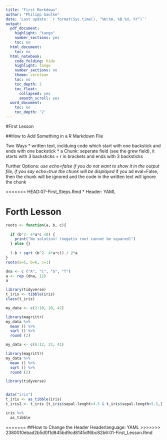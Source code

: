 ```yaml
---
title: "First Markdown"
author: "Philipp Gaulke"
date: 'Last update: `r format(Sys.time(), "%H:%m, %B %d, %Y")`'
output:
  pdf_document:
    highlight: "tango"
    number_sections: yes
    toc: no
  html_document:
    toc: no
  html_notebook:
    code_folding: hide
    highlight: tango
    number_sections: no
    theme: cerulean
    toc: no
    toc_depth: 2
    toc_float:
      collapsed: yes
      smooth_scroll: yes
  word_document:
    toc: no
    toc_depth: '2'
---
```


#First Lesson


##How to Add Something in a R Markdown File

Two Ways
* written text, inclduing code which start with one backstick and ends with one backstick
* a Chunk: seperate field (see the grew field), it starts with 3 backsticks + r in brackets and ends with 3 backsticks


Further Options:
*use echo=false if you do not want to show it in the output file, if you say echo=true the chunk will be displayed
*if you ad eval=False, then the chunk will be ignored and the code in the written text will ignore the chunk

<<<<<<< HEAD:07-First_Steps.Rmd
* Header: YAML


# Forth Lesson 

```r
roots <- function(a, b, c){
  
  if (b^2- 4*a*c <0) {
    print("No solution! (negativ root cannot be squared)")
  } else {}
  
  (-b + sqrt (b^2- 4*a*c)) / 2*a
}
roots(a=5, b=6, c=1)
```
``` r
dna <- c ("A", "C", "G", "T")
a <- rep (dna, 12)
a
```




```r
library(tidyverse)
t_iris <- tibble(iris)
class(t_iris)
```

```r
my_data <- c(2:10, 20, 42)

library(magrittr)
my_data %>%
  mean () %>%
  sqrt () %>%
  round (2)


```


```r
my_data <- c(6:12, 23, 41)

library(magrittr)
my_data %>%
  mean () %>%
  sqrt () %>%
  round (2)


```


```r
library(tidyverse)


data("iris")
t_iris <- as_tibble(iris)
t_iris2 <- t_iris [t_iris$sepal.lenght>4.5 & t_iris$sepal.length<5.5,]

iris %>%
  as_tibble
```
=======
##How to Change the Header
Headerlanguage: YAML
>>>>>>> 2380010ebad2b5d0f1d845bd9cd8145df6bc82b6:01-First_Lesson.Rmd
